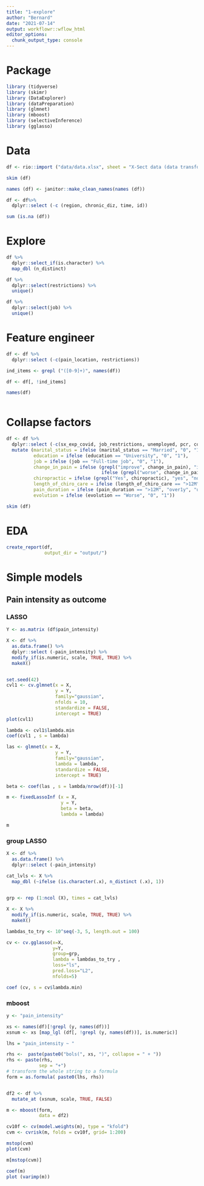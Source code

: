 ```yaml
---
title: "1-explore"
author: "Bernard"
date: "2021-07-14"
output: workflowr::wflow_html
editor_options:
  chunk_output_type: console
---
```


# Package
```r
library (tidyverse)
library (skimr)
library (DataExplorer)
library (dataPreparation)
library (glmnet)
library (mboost)
library (selectiveInference)
library (gglasso)
```

# Data

```r
df <- rio::import ("data/data.xlsx", sheet = "X-Sect data (data transformed)")

skim (df)

names (df) <- janitor::make_clean_names(names (df))

df <- df%>% 
  dplyr::select (-c (region, chronic_diz, time, id))

sum (is.na (df))
```

# Explore

```r
df %>%
  dplyr::select_if(is.character) %>%
  map_dbl (n_distinct)

df %>%
  dplyr::select(restrictions) %>%
  unique()

df %>%
  dplyr::select(job) %>%
  unique()
```

# Feature engineer

```r
df <- df %>%
  dplyr::select (-c(pain_location, restrictions))

ind_items <- grepl ("([0-9]+)", names(df))

df <- df[, !ind_items]

names(df)



```

# Collapse factors

```r
df <- df %>%
  dplyr::select (-c(sx_exp_covid, job_restrictions, unemployed, pcr, consult, const_episod)) %>%
  mutate (marital_status = ifelse (marital_status == "Married", "0", "1"),
          education = ifelse (education == "University", "0", "1"),
          job = ifelse (job == "Full-time job", "0", "1"),
          change_in_pain = ifelse (grepl("improve", change_in_pain), "improve",
                                   ifelse (grepl("worse", change_in_pain), "worse", change_in_pain)),
          chiropractic = ifelse (grepl("Yes", chiropractic), "yes", "no"),
          length_of_chiro_care = ifelse (length_of_chiro_care == ">12M", "over1y", "under1y"),
          pain_duration = ifelse (pain_duration == ">12M", "over1y", "under1y"),
          evolution = ifelse (evolution == "Worse", "0", "1"))

skim (df)
```


# EDA

```r
create_report(df,
              output_dir = "output/")
```


# Simple models 

## Pain intensity as outcome

### LASSO

```r
Y <- as.matrix (df$pain_intensity)

X <- df %>%
  as.data.frame() %>%
  dplyr::select (-pain_intensity) %>% 
  modify_if(is.numeric, scale, TRUE, TRUE) %>%
  makeX()


set.seed(42)
cvl1 <- cv.glmnet(x = X, 
                  y = Y, 
                  family="gaussian",
                  nfolds = 10,
                  standardize = FALSE,
                  intercept = TRUE)
plot(cvl1)

lambda <- cvl1$lambda.min
coef(cvl1 , s = lambda)

las <- glmnet(x = X, 
                  y = Y, 
                  family="gaussian",
                  lambda = lambda,
                  standardize = FALSE,
                  intercept = TRUE)

beta <- coef(las , s = lambda/nrow(df))[-1]

m <- fixedLassoInf (x = X,
                    y = Y,
                    beta = beta,
                    lambda = lambda)

m
```

### group LASSO

```r
X <- df %>%
  as.data.frame() %>%
  dplyr::select (-pain_intensity) 

cat_lvls <- X %>%
  map_dbl (~ifelse (is.character(.x), n_distinct (.x), 1))
 

grp <- rep (1:ncol (X), times = cat_lvls)

X <- X %>% 
  modify_if(is.numeric, scale, TRUE, TRUE) %>%
  makeX()

lambdas_to_try <- 10^seq(-3, 5, length.out = 100)

cv <- cv.gglasso(x=X, 
                 y=Y, 
                 group=grp, 
                 lambda = lambdas_to_try ,
                 loss="ls",
                 pred.loss="L2", 
                 nfolds=5)

coef (cv, s = cv$lambda.min)


```




### mboost

```r

y <- "pain_intensity"

xs <- names(df)[!grepl (y, names(df))]
xsnum <- xs [map_lgl (df[, !grepl (y, names(df))], is.numeric)]

lhs = "pain_intensity ~ "

rhs <-  paste(paste0("bols(", xs, ")", collapse = " + "))
rhs <- paste(rhs,
            sep = "+")
# transform the whole string to a formula
form = as.formula( paste0(lhs, rhs))


df2 <- df %>%
  mutate_at (xsnum, scale, TRUE, FALSE)

m <- mboost(form, 
            data = df2)

cv10f <- cv(model.weights(m), type = "kfold")
cvm <- cvrisk(m, folds = cv10f, grid= 1:200)

mstop(cvm)
plot(cvm)

m[mstop(cvm)]

coef(m)
plot (varimp(m))


```


